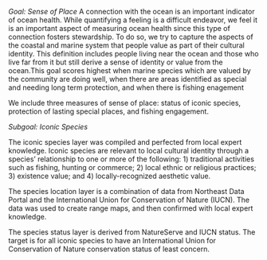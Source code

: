 *Goal: Sense of Place*
A connection with the ocean is an important indicator of ocean health. While quantifying a feeling is a difficult endeavor, we feel it is an important aspect of measuring ocean health since this type of connection fosters stewardship. To do so, we try to capture the aspects of the coastal and marine system that people value as part of their cultural identity. This definition includes people living near the ocean and those who live far from it but still derive a sense of identity or value from the ocean.This goal scores highest when marine species which are valued by the community are doing well, when there are areas identified as special and needing long term protection, and when there is fishing enagement

We include three measures of sense of place: status of iconic species, protection of lasting special places, and fishing engagement.

*Subgoal: Iconic Species*

The iconic species layer was compiled and perfected from local expert knowledge. Iconic species are relevant to local cultural identity through a species’ relationship to one or more of the following: 1) traditional activities such as fishing, hunting or commerce; 2) local ethnic or religious practices; 3) existence value; and 4) locally-recognized aesthetic value.

The species location layer is a combination of data from Northeast Data Portal and the International Union for Conservation of Nature (IUCN). The data was used to create range maps, and then confirmed with local expert knowledge.

The species status layer is derived from NatureServe and IUCN status. The target is for all iconic species to have an International Union for Conservation of Nature conservation status of least concern.
